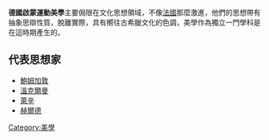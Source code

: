 {{Unreferenced |time=2008-05-25T08:39:46+00:00 }}
'''德國啟蒙運動美學'''主要侷限在文化思想領域，不像[[法國|法國]]那麼激進，他們的思想帶有抽象思辯性質，脫離實際，具有嚮往古希臘文化的色調，美學作為獨立一門學科是在這時期產生的。

==代表思想家 ==
*[[鮑姆加敦|鮑姆加敦]]
*[[溫克爾曼|溫克爾曼]]
*[[萊辛|萊辛]]
*[[赫爾德|赫爾德]]

{{艺术小作品}}
[[Category:美學|Category:美學]]